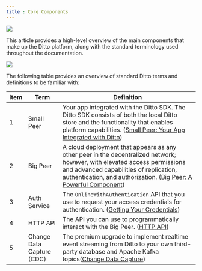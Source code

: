 ```yaml
---
title : Core Components
---
```


<Frame>
<img src="/images/v4-4/image-20.png"/>
</Frame>

This article provides a high-level overview of the main components that make up the Ditto platform, along with the standard terminology used throughout the documentation.

![](https://archbee-image-uploads.s3.amazonaws.com/qoRkNxW5fJ81r_NqVpc8C/YZy9PfPo0j6AvoYuVjCsM_dql-anatomy.png)

The following table provides an overview of standard Ditto terms and definitions to be familiar with:

| **Item** | **Term**                  | **Definition**                                                                                                                                                                                                                                                    |
| -------- | ------------------------- | ----------------------------------------------------------------------------------------------------------------------------------------------------------------------------------------------------------------------------------------------------------------- |
| 1        | Small Peer                | Your app integrated with the Ditto SDK. The Ditto SDK consists of both the local Ditto store and the functionality that enables platform capabilities. ([Small Peer: Your App Integrated with Ditto](<./../Ditto Basics.md>))                                     |
| 2        | Big Peer                  | A cloud deployment that appears as any other peer in the decentralized network; however, with elevated access permissions and advanced capabilities of replication, authentication, and authorization. ([Big Peer: A Powerful Component](<./../Ditto Basics.md>)) |
| 3        | Auth Service              | The `OnlineWithAuthentication` API that you use to request your access credentials for authentication. ([Getting Your Credentials](./../Onboarding.md))                                                                                                           |
| 4        | HTTP API                  | The API you can use to programmatically interact with the Big Peer. ([HTTP API](<./../HTTP API.md>))                                                                                                                                                              |
| 5        | Change Data Capture (CDC) | The premium upgrade to implement realtime event streaming from Ditto to your own third-party database and Apache Kafka topics([Change Data Capture]())                                                                                                            |

